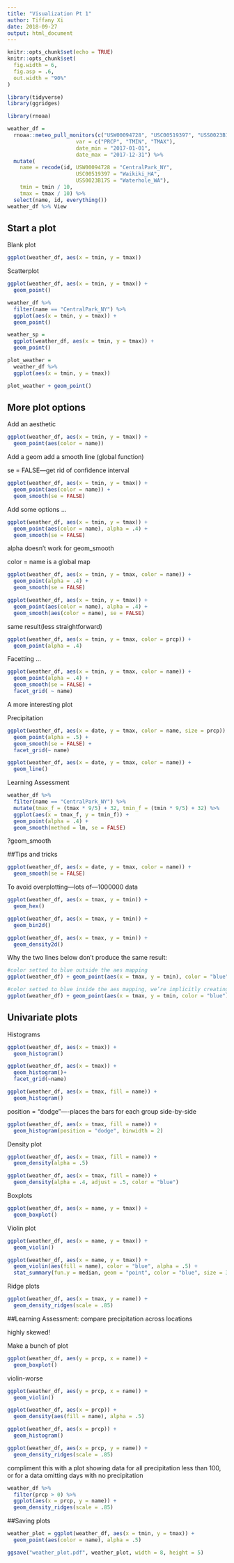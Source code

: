 ```yaml
---
title: "Visualization Pt 1"
author: Tiffany Xi
date: 2018-09-27
output: html_document
---
```


```r
knitr::opts_chunk$set(echo = TRUE)
knitr::opts_chunk$set(
  fig.width = 6,
  fig.asp = .6,
  out.width = "90%"
)

library(tidyverse)
library(ggridges)
```

```r
library(rnoaa)

weather_df = 
  rnoaa::meteo_pull_monitors(c("USW00094728", "USC00519397", "USS0023B17S"),
                      var = c("PRCP", "TMIN", "TMAX"), 
                      date_min = "2017-01-01",
                      date_max = "2017-12-31") %>%
  mutate(
    name = recode(id, USW00094728 = "CentralPark_NY", 
                      USC00519397 = "Waikiki_HA",
                      USS0023B17S = "Waterhole_WA"),
    tmin = tmin / 10,
    tmax = tmax / 10) %>%
  select(name, id, everything())
weather_df %>% View
```

## Start a plot

Blank plot

```r
ggplot(weather_df, aes(x = tmin, y = tmax))
```

Scatterplot

```r
ggplot(weather_df, aes(x = tmin, y = tmax)) + 
  geom_point()
```


```r
weather_df %>%
  filter(name == "CentralPark_NY") %>% 
  ggplot(aes(x = tmin, y = tmax)) + 
  geom_point()
```

```r
weather_sp = 
  ggplot(weather_df, aes(x = tmin, y = tmax)) + 
  geom_point()
```

```r
plot_weather = 
  weather_df %>%
  ggplot(aes(x = tmin, y = tmax)) 

plot_weather + geom_point()
```

## More plot options

Add an aesthetic

```r
ggplot(weather_df, aes(x = tmin, y = tmax)) + 
  geom_point(aes(color = name))
```

Add a geom
add a smooth line (global function)

se = FALSE---get rid of confidence interval
```r
ggplot(weather_df, aes(x = tmin, y = tmax)) + 
  geom_point(aes(color = name)) + 
  geom_smooth(se = FALSE)
```

Add some options ...

```r
ggplot(weather_df, aes(x = tmin, y = tmax)) + 
  geom_point(aes(color = name), alpha = .4) +
  geom_smooth(se = FALSE)
```
alpha doesn't work for geom_smooth


color = name is a global map
```r
ggplot(weather_df, aes(x = tmin, y = tmax, color = name)) + 
  geom_point(alpha = .4) +
  geom_smooth(se = FALSE)
```
```r
ggplot(weather_df, aes(x = tmin, y = tmax)) + 
  geom_point(aes(color = name), alpha = .4) +
  geom_smooth(aes(color = name), se = FALSE)
```
same result(less straightforward)

```r
ggplot(weather_df, aes(x = tmin, y = tmax, color = prcp)) + 
  geom_point(alpha = .4)
```

Facetting ...

```r
ggplot(weather_df, aes(x = tmin, y = tmax, color = name)) + 
  geom_point(alpha = .4) +
  geom_smooth(se = FALSE) + 
  facet_grid( ~ name)
```


A more interesting plot

Precipitation

```r
ggplot(weather_df, aes(x = date, y = tmax, color = name, size = prcp)) + 
  geom_point(alpha = .5) +
  geom_smooth(se = FALSE) + 
  facet_grid(~ name)
```

```r
ggplot(weather_df, aes(x = date, y = tmax, color = name)) + 
  geom_line()
```

Learning Assessment

```r
weather_df %>% 
  filter(name == "CentralPark_NY") %>% 
  mutate(tmax_f = (tmax * 9/5) + 32, tmin_f = (tmin * 9/5) + 32) %>% 
  ggplot(aes(x = tmax_f, y = tmin_f)) +
  geom_point(alpha = .4) +
  geom_smooth(method = lm, se = FALSE)
```
?geom_smooth

##Tips and tricks

```r
ggplot(weather_df, aes(x = date, y = tmax, color = name)) + 
  geom_smooth(se = FALSE) 
```

To avoid overplotting---lots of---1000000 data

```r
ggplot(weather_df, aes(x = tmax, y = tmin)) + 
  geom_hex()
```

```r
ggplot(weather_df, aes(x = tmax, y = tmin)) + 
  geom_bin2d()
```

```r
ggplot(weather_df, aes(x = tmax, y = tmin)) + 
  geom_density2d()
```


Why the two lines below don’t produce the same result:

```r
#color setted to blue outside the aes mapping
ggplot(weather_df) + geom_point(aes(x = tmax, y = tmin), color = "blue")

#color setted to blue inside the aes mapping, we’re implicitly creating a color variable that has the value blue everywhere; ggplot is then assigning colors according to this variable using the default color scheme.
ggplot(weather_df) + geom_point(aes(x = tmax, y = tmin, color = "blue"))
```

## Univariate plots

Histograms

```r
ggplot(weather_df, aes(x = tmax)) + 
  geom_histogram()
```

```r
ggplot(weather_df, aes(x = tmax)) + 
  geom_histogram()+
  facet_grid(~name)
```

```r
ggplot(weather_df, aes(x = tmax, fill = name)) + 
  geom_histogram()
```

position = "dodge"----places the bars for each group side-by-side
```r
ggplot(weather_df, aes(x = tmax, fill = name)) + 
  geom_histogram(position = "dodge", binwidth = 2)
```


Density plot

```r
ggplot(weather_df, aes(x = tmax, fill = name)) + 
  geom_density(alpha = .5)
```

```r
ggplot(weather_df, aes(x = tmax, fill = name)) + 
  geom_density(alpha = .4, adjust = .5, color = "blue")
```


Boxplots
```r
ggplot(weather_df, aes(x = name, y = tmax)) + 
  geom_boxplot()
```

Violin plot

```r
ggplot(weather_df, aes(x = name, y = tmax)) + 
  geom_violin()
```

```r
ggplot(weather_df, aes(x = name, y = tmax)) + 
  geom_violin(aes(fill = name), color = "blue", alpha = .5) + 
  stat_summary(fun.y = median, geom = "point", color = "blue", size = 3)
```

Ridge plots

```r
ggplot(weather_df, aes(x = tmax, y = name)) + 
  geom_density_ridges(scale = .85)
```

##Learning Assessment: compare precipitation across locations

highly skewed!

Make a bunch of plot

```r
ggplot(weather_df, aes(y = prcp, x = name)) + 
  geom_boxplot() 
```

violin-worse
```r
ggplot(weather_df, aes(y = prcp, x = name)) + 
  geom_violin() 
```

```r
ggplot(weather_df, aes(x = prcp)) + 
  geom_density(aes(fill = name), alpha = .5) 
```



```r
ggplot(weather_df, aes(x = prcp)) + 
  geom_histogram()
```

```r
ggplot(weather_df, aes(x = prcp, y = name)) + 
  geom_density_ridges(scale = .85)
```


compliment this with a plot showing data for all precipitation less than 100, or for a data omitting days with no precipitation
```r
weather_df %>% 
  filter(prcp > 0) %>% 
  ggplot(aes(x = prcp, y = name)) + 
  geom_density_ridges(scale = .85)

```


##Saving plots

```r
weather_plot = ggplot(weather_df, aes(x = tmin, y = tmax)) + 
  geom_point(aes(color = name), alpha = .5) 

ggsave("weather_plot.pdf", weather_plot, width = 8, height = 5)
```


